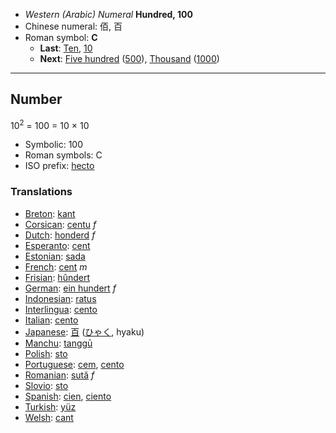 *''Western (Arabic) Numeral'' '''Hundred, 100'''
*Chinese numeral: 佰, 百
*Roman symbol: '''C'''
**'''Last''': [[Ten]], [[10]]
**'''Next''': [[Five hundred]] ([[500]]), [[Thousand]] ([[1000]])

----

==Number==

10<sup>2</sup> = 100 = 10 &times; 10

*Symbolic: 100
*Roman symbols: C
*ISO prefix: [[hecto]]

===Translations===

*[[Breton]]: [[kant]]
*[[Corsican]]: [[centu]] ''f''
*[[Dutch]]: [[honderd]] ''f''
*[[Esperanto]]: [[cent]]
*[[Estonian]]: [[sada]]
*[[French]]: [[cent]] ''m''
*[[Frisian]]: [[hûndert]]
*[[German]]: [[ein hundert]] ''f''
*[[Indonesian]]: [[ratus]]
*[[Interlingua]]: [[cento]]
*[[Italian]]: [[cento]] '' ''
*[[Japanese]]: [[百]] ([[ひゃく]], hyaku)
*[[Manchu]]: [[tanggū]]
*[[Polish]]: [[sto]]
*[[Portuguese]]: [[cem]], [[cento]]
*[[Romanian]]: [[sută]] ''f''
*[[Slovio]]: [[sto]]
*[[Spanish]]: [[cien]], [[ciento]]
*[[Turkish]]: [[yüz]]
*[[Welsh]]: [[cant]]